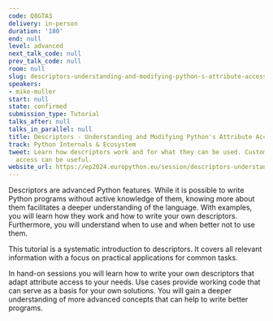 ```yaml
---
code: Q8GTA3
delivery: in-person
duration: '180'
end: null
level: advanced
next_talk_code: null
prev_talk_code: null
room: null
slug: descriptors-understanding-and-modifying-python-s-attribute-access
speakers:
- mike-muller
start: null
state: confirmed
submission_type: Tutorial
talks_after: null
talks_in_parallel: null
title: Descriptors - Understanding and Modifying Python's Attribute Access
track: Python Internals & Ecosystem
tweet: Learn how descriptors work and for what they can be used. Customizing attribute
  access can be useful.
website_url: https://ep2024.europython.eu/session/descriptors-understanding-and-modifying-python-s-attribute-access
---
```


Descriptors are advanced Python features.
While it is possible to write Python programs without active knowledge of them,
knowing more about them facilitates a deeper understanding of the language.
With examples, you will learn how they work and how to write your own
descriptors.
Furthermore, you will understand when to use and when better not to use them.

This tutorial is a systematic introduction to descriptors.
It covers all relevant information with a focus on practical applications for
common tasks.

In hand-on sessions you will learn how to write your own descriptors that adapt
attribute access to your needs.
Use cases provide working code that can serve as a basis for your own solutions.
You will gain a deeper understanding of more advanced concepts that can help
to write better programs.
